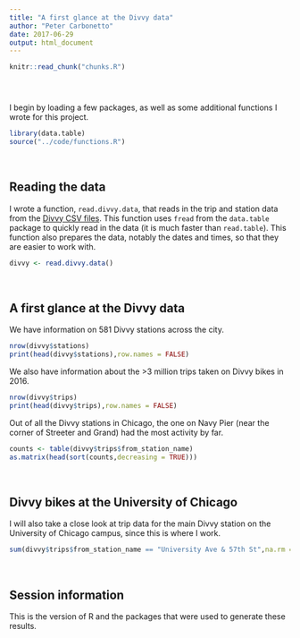 ```yaml
---
title: "A first glance at the Divvy data"
author: "Peter Carbonetto"
date: 2017-06-29
output: html_document
---
```


<!-- Define defaults shared by all workflowr files. -->
```r
knitr::read_chunk("chunks.R")
```

<!-- Update knitr chunk options -->
```r
```

<!-- Insert the date the file was last updated -->
```r
```

<!-- Insert the code version (Git commit SHA1) if Git repository
 exists and R package git2r is installed -->
```r
```

I begin by loading a few packages, as well as some additional
functions I wrote for this project.

```r
library(data.table)
source("../code/functions.R")
```
<br>

## Reading the data

I wrote a function, `read.divvy.data`, that reads in the trip and
station data from the
[Divvy CSV files](https://www.divvybikes.com/system-data). This
function uses `fread` from the `data.table` package to quickly read in
the data (it is much faster than `read.table`). This function also
prepares the data, notably the dates and times, so that they are
easier to work with.

```r
divvy <- read.divvy.data()
```
<br>

## A first glance at the Divvy data

We have information on 581 Divvy stations across the city.

```r
nrow(divvy$stations)
print(head(divvy$stations),row.names = FALSE)
```

We also have information about the >3 million trips taken on Divvy
bikes in 2016.

```r
nrow(divvy$trips)
print(head(divvy$trips),row.names = FALSE)
```

Out of all the Divvy stations in Chicago, the one on Navy Pier (near
the corner of Streeter and Grand) had the most activity by far.

```r
counts <- table(divvy$trips$from_station_name)
as.matrix(head(sort(counts,decreasing = TRUE)))
```
<br>

## Divvy bikes at the University of Chicago

I will also take a close look at trip data for the main Divvy station
on the University of Chicago campus, since this is where I work.

```r
sum(divvy$trips$from_station_name == "University Ave & 57th St",na.rm = TRUE)
```
<br>

## Session information

This is the version of R and the packages that were used to generate
these results.

```r
```
